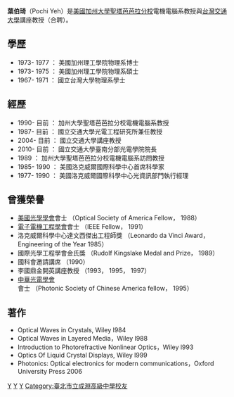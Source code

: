 '''葉伯琦'''（Pochi Yeh）是[[美國|美國]][[加州大學聖塔芭芭拉分校|加州大學聖塔芭芭拉分校]]電機電腦系教授與[[台灣|台灣]][[國立交通大學|交通大學]]講座教授（合聘）。

==學歷==
*1973- 1977 ： 美國加州理工學院物理系博士
*1973- 1975 ： 美國加州理工學院物理系碩士
*1967- 1971 ： 國立台灣大學物理系學士

==經歷==
*1990- 目前 ： 加州大學聖塔芭芭拉分校電機電腦系教授
*1987- 目前 ： 國立交通大學光電工程研究所兼任教授
*2004- 目前 ： 國立交通大學講座教授
*2010- 目前 ： 國立交通大學臺南分部光電學院院長
*1989 ： 加州大學聖塔芭芭拉分校電機電腦系訪問教授
*1985- 1990 ： 美國洛克威爾國際科學中心首席科學家
*1977- 1990 ： 美國洛克威爾國際科學中心光資訊部門執行經理

==曾獲榮譽==
*[[美國光學學會|美國光學學會]]會士 （Optical Society of America Fellow， 1988）
*[[電子電機工程學會|電子電機工程學會]]會士 （IEEE Fellow， 1991）
*洛克威爾科學中心達文西傑出工程師獎 （Leonardo da Vinci Award， Engineering of the Year 1985）
*國際光學工程學會金氏獎 （Rudolf Kingslake Medal and Prize， 1989）
*國科會邀請講席 （1990）
*李國鼎金開英講座教授 （1993， 1995， 1997）
*[[中華光電學會|中華光電學會]]會士 （Photonic Society of Chinese America fellow， 1995）

==著作==
*Optical Waves in Crystals, Wiley l984
*Optical Waves in Layered Media，Wiley l988
*Introduction to Photorefractive Nonlinear Optics，Wiley l993
*Optics Of Liquid Crystal Displays, Wiley l999
*Photonics: Optical electronics for modern communications，Oxford University Press 2006

{{Taiwan-academic-bio-stub}}
[[Category:IEEE_Fellow|Y]]
[[Category:國立臺灣大學物理學系系友|Y]]
[[Category:國立交通大學講座教授|Y]]
[[Category:臺北市立成淵高級中學校友|Category:臺北市立成淵高級中學校友]]